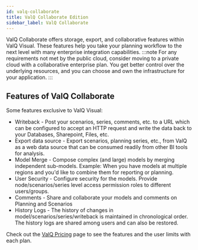 ```yaml
---
id: valq-collaborate
title: ValQ Collaborate Edition
sidebar_label: ValQ Collaborate
---
```



ValQ Collaborate offers storage, export, and collaborative features within ValQ Visual. These features help you take your planning workflow to the next level with many enterprise integration capabilities.
:::note
For any requirements not met by the public cloud, consider moving to a private cloud with a collaborative enterprise plan. You get better control over the underlying resources, and you can choose and own the infrastructure for your application.
:::

## Features of ValQ Collaborate

Some features exclusive to ValQ Visual:
* <Link to={useBaseUrl('model/general#3-writeback')}>Writeback</Link> - Post your scenarios, series, comments, etc. to a URL which can be configured to accept an HTTP request and write the data back to your Databases, Sharepoint, Files, etc.
* <Link to={useBaseUrl('storage/export')}>Export data source</Link> - Export scenarios, planning series, etc., from ValQ as a web data source that can be consumed readily from other BI tools for analysis.
* <Link to={useBaseUrl('storage/model-merge')}>Model Merge</Link> - Compose complex (and large) models by merging independent sub-models. Example: When you have models at multiple regions and you'd like to combine them for reporting or planning.
* <Link to={useBaseUrl('storage/user-security')}>User Security</Link> - Configure security for the models. Provide node/scenarios/series level  access permission roles to different users/groups.
* <Link to={useBaseUrl('storage/commenting')}>Comments</Link> - Share and collaborate your models and comments on Planning and Scenarios
* <Link to={useBaseUrl('storage/history-logs')}>History Logs</Link> - The history of changes in model/scenarios/series/writeback is maintained in chronological order. The history logs are shared among users and can also be restored.
  
Check out the [ValQ Pricing](https://valq.com/pricing/) page to see the features and the user limits with each plan.
